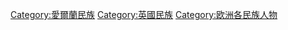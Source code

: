 [[Category:愛爾蘭民族|Category:愛爾蘭民族]]
[[Category:英國民族|Category:英國民族]]
[[Category:欧洲各民族人物|Category:欧洲各民族人物]]